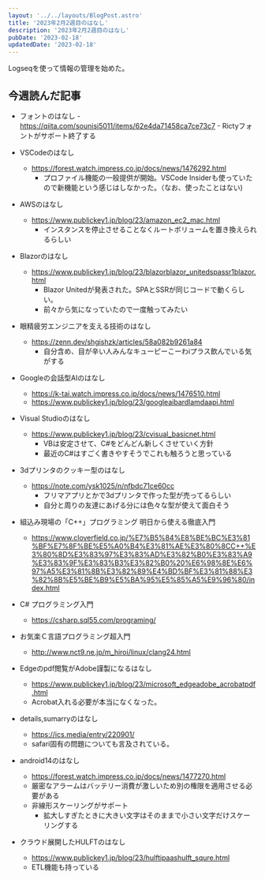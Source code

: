 ```yaml
---
layout: '../../layouts/BlogPost.astro'
title: '2023年2月2週目のはなし'
description: '2023年2月2週目のはなし'
pubDate: '2023-02-18'
updatedDate: '2023-02-18'
---
```


Logseqを使って情報の管理を始めた。

## 今週読んだ記事

- フォントのはなし
        - https://qiita.com/sounisi5011/items/62e4da71458ca7ce73c7
        - Rictyフォントがサポート終了する

- VSCodeのはなし
	- https://forest.watch.impress.co.jp/docs/news/1476292.html
        - プロファイル機能の一般提供が開始。VSCode Insiderも使っていたので新機能という感じはしなかった。（なお、使ったことはない)
- AWSのはなし
	- https://www.publickey1.jp/blog/23/amazon_ec2_mac.html
        - インスタンスを停止させることなくルートボリュームを置き換えられるらしい
- Blazorのはなし
	- https://www.publickey1.jp/blog/23/blazorblazor_unitedspassr1blazor.html
        - Blazor Unitedが発表された。SPAとSSRが同じコードで動くらしい。
        - 前々から気になっていたので一度触ってみたい
- 眼精疲労エンジニアを支える技術のはなし
	- https://zenn.dev/shgishzk/articles/58a082b9261a84
        - 自分含め、目が辛い人みんなキューピーこーわiプラス飲んでいる気がする
- Googleの会話型AIのはなし
	- https://k-tai.watch.impress.co.jp/docs/news/1476510.html
	- https://www.publickey1.jp/blog/23/googleaibardlamdaapi.html
- Visual Studioのはなし
	- https://www.publickey1.jp/blog/23/cvisual_basicnet.html
        - VBは安定させて、C#をどんどん新しくさせていく方針
        - 最近のC#はすごく書きやすそうでこれも触ろうと思っている
- 3dプリンタのクッキー型のはなし
	- https://note.com/ysk1025/n/nfbdc71ce60cc
        - フリマアプリとかで3dプリンタで作った型が売ってるらしい
        - 自分と周りの友達にあげる分には色々な型が使えて面白そう
- 組込み現場の「C++」プログラミング 明日から使える徹底入門
	- https://www.cloverfield.co.jp/%E7%B5%84%E8%BE%BC%E3%81%BF%E7%8F%BE%E5%A0%B4%E3%81%AE%E3%80%8CC++%E3%80%8D%E3%83%97%E3%83%AD%E3%82%B0%E3%83%A9%E3%83%9F%E3%83%B3%E3%82%B0%20%E6%98%8E%E6%97%A5%E3%81%8B%E3%82%89%E4%BD%BF%E3%81%88%E3%82%8B%E5%BE%B9%E5%BA%95%E5%85%A5%E9%96%80/index.html
- C# プログラミング入門
	- https://csharp.sql55.com/programing/
- お気楽Ｃ言語プログラミング超入門
	- http://www.nct9.ne.jp/m_hiroi/linux/clang24.html
- Edgeのpdf閲覧がAdobe謹製になるはなし
	- https://www.publickey1.jp/blog/23/microsoft_edgeadobe_acrobatpdf.html
	- Acrobat入れる必要が本当になくなった。
- details,sumarryのはなし
	- https://ics.media/entry/220901/
	- safari固有の問題についても言及されている。
- android14のはなし
	- https://forest.watch.impress.co.jp/docs/news/1477270.html
	- 厳密なアラームはバッテリー消費が激しいため別の権限を適用させる必要がある
	- 非線形スケーリングがサポート
		- 拡大しすぎたときに大きい文字はそのままで小さい文字だけスケーリングする
- クラウド展開したHULFTのはなし
	- https://www.publickey1.jp/blog/23/hulftipaashulft_squre.html
	- ETL機能も持っている

